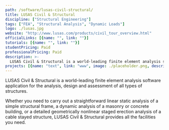 ```yaml
---
path: /software/lusas-civil-structural/
title: LUSAS Civil & Structural
discipline: ["Structural Engineering"]
tags: ["FEA", "Structural Analysis", "Dynamic Loads"]
logo: ./lusas.jpg
website: "http://www.lusas.com/products/civil_tour_overview.html"
officialLinks: [{name: "", link: ""}]
tutorials: [{name: "", link: ""}]
studentPricing: Paid
professionalPricing: Paid
description: >-
  LUSAS Civil & Structural is a world-leading finite element analysis software application for the analysis, design and assessment of all types of structures.
projects: [{name: "text", link: "www", image: ./placeholder.png, description: "blah blah"}]
---
```


LUSAS Civil & Structural is a world-leading finite element analysis software application for the analysis, design and assessment of all types of structures. 

Whether you need to carry out a straightforward linear static analysis of a simple structural frame, a dynamic analysis of a masonry or concrete building, or a detailed geometrically nonlinear staged erection analysis of a cable stayed structure, LUSAS Civil & Structural provides all the facilities you need.
